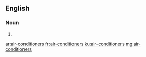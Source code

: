 ==English==

===Noun===
{{head|en|plural}}

# {{plural of|air-conditioner|lang=en|nocat=1}}

[[ar:air-conditioners]]
[[fr:air-conditioners]]
[[ku:air-conditioners]]
[[mg:air-conditioners]]